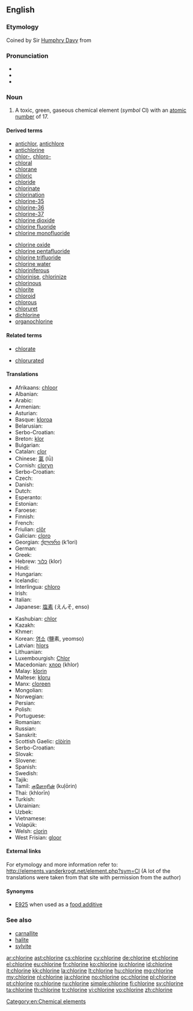 ==English==

{{elements|Cl|sulfur|S|argon|Ar}}

===Etymology===
Coined by Sir [[w:Humphry Davy|Humphry Davy]] from {{etyl|grc|en}} {{term|χλωρός||pale green|tr=khlōros|lang=grc|sc=polytonic}}

===Pronunciation===
* {{audio|en-us-chlorine.ogg|Audio (US)}}
* {{IPA|/ˈklɔriːn/}}
* {{rhymes|ɔːrɪn}}

===Noun===
{{en-noun|-}}
{{wikipedia}}

# A toxic, green, gaseous chemical element (''symbol'' Cl) with an [[atomic number]] of 17.

====Derived terms====
{{der-top}}
* [[antichlor]], [[antichlore]]
* [[antichlorine]]
* [[chlor-]], [[chloro-]]
* [[chloral]]
* [[chlorane]]
* [[chloric]]
* [[chloride]]
* [[chlorinate]]
* [[chlorination]]
* [[chlorine-35]]
* [[chlorine-36]]
* [[chlorine-37]]
* [[chlorine dioxide]]
* [[chlorine fluoride]]
* [[chlorine monofluoride]]
{{der-mid}}
* [[chlorine oxide]]
* [[chlorine pentafluoride]]
* [[chlorine trifluoride]]
* [[chlorine water]]
* [[chloriniferous]]
* [[chlorinise]], [[chlorinize]]
* [[chlorinous]]
* [[chlorite]]
* [[chloroid]]
* [[chlorous]]
* [[chloruret]]
* [[dichlorine]]
* [[organochlorine]]
{{der-bottom}}

====Related terms====
{{rel-top}}
* [[chlorate]]
{{rel-mid}}
* [[chlorurated]]
{{rel-bottom}}

====Translations====
{{rfc-tsort|duplicate language: Serbo-Croatian}}
{{trans-top|chemical element}}
* Afrikaans: [[chloor]]
* Albanian: {{t-|sq|hlor|xs=Albanian}}
* Arabic: {{t|ar|كلور|tr=kulūr|m}}
* Armenian: {{t-|hy|քլոր|tr=kʿlor}}
* Asturian: {{t+|ast|cloru|m}}
* Basque: [[kloroa]]
* Belarusian: {{t-|be|хлор|m|tr=khlor|xs=Belarusian}}
* Serbo-Croatian: {{t|sh|hlor}}
* Breton: [[klor]] {{m}}
* Bulgarian: {{t-|bg|хлор|m|tr=hlor}}
* Catalan: [[clor]]
* Chinese: [[氯]] (lǜ)
* Cornish: [[cloryn]]
* Serbo-Croatian: {{t|sh|klor}}
* Czech: {{t+|cs|chlór|m}}
* Danish: {{t-|da|klor}}
* Dutch: {{t+|nl|chloor|m}}
* Esperanto: {{t+|eo|kloro|xs=Esperanto}}
* Estonian: {{t-|et|kloor}}
* Faroese: {{t-|fo|klor|xs=Faroese}}
* Finnish: {{t+|fi|kloori}}
* French: {{t+|fr|chlore|m}}
* Friulian: [[clôr]]
* Galician: [[cloro]]
* Georgian: [[ქლორი]] (k‘lori)
* German: {{t+|de|Chlor|n}}
* Greek: {{t+|el|χλώριο|n|tr=chlório}}
* Hebrew: [[כלור]] (klor)
* Hindi: {{t|hi|नीरजी|tr=neerajee|sc=Deva}}
* Hungarian: {{t+|hu|klór}}
* Icelandic: {{t+|is|klór}}
* Interlingua: [[chloro]]
* Irish: {{t+|ga|clóirín|xs=Irish}}
* Italian: {{t+|it|cloro|m}}
* Japanese: [[塩素]] (えんそ, enso)
{{trans-mid}}
* Kashubian: [[chlor]]
* Kazakh: {{t-|kk|хлор|tr=khlor|sc=Cyrl|xs=Kazakh}}
* Khmer: {{t|km|ក្លរ|tr=klɔɔ|sc=Khmr}}
* Korean: [[염소]] (鹽素, yeomso)
* Latvian: [[hlors]]
* Lithuanian: {{t+|lt|chloras|xs=Lithuanian}}
* Luxembourgish: [[Chlor]]
* Macedonian: [[хлор]] (khlor) {{m}}
* Malay: [[klorin]]
* Maltese: [[kloru]]
* Manx: [[cloreen]]
* Mongolian: {{t-|mn|хлор|tr=khlor|sc=Cyrl|xs=Mongolian}}
* Norwegian: {{t+|no|klor}}
* Persian: {{t|fa|کلر|tr=kolor}}
* Polish: {{t+|pl|chlor|m}}
* Portuguese: {{t+|pt|cloro|m}}
* Romanian: {{t+|ro|clor|n}}
* Russian: {{t+|ru|хлор|m|tr=xlor}}
* Sanskrit: {{t|sa|नीरजी|tr=neerajee|sc=Deva}}
* Scottish Gaelic: [[clòirin]]
* Serbo-Croatian: {{t|sh|хлор|m|tr=hlor|sc=Cyrl}}
* Slovak: {{t-|sk|chlór}}
* Slovene: {{t+|sl|klor}}
* Spanish: {{t+|es|cloro|m}}
* Swedish: {{t+|sv|klor|n}}
* Tajik: {{t|tg|хлор|tr=xlor}}
* Tamil: [[குளோரின்]] (kuļōrin)
* Thai: {{Thai|[[คลอรีน]]}} (khlorīn)
* Turkish: {{t+|tr|klor}}
* Ukrainian: {{t-|uk|хлор|m|tr=khlor|xs=Ukrainian}}
* Uzbek: {{t-|uz|хлор|tr=khlor|sc=Cyrl|xs=Uzbek}}
* Vietnamese: {{t-|vi|clo|xs=Vietnamese}}
* Volapük: {{t+|vo|klorin}}
* Welsh: [[clorin]]
* West Frisian: [[gloor]]
{{trans-bottom}}

====External links====
For etymology and more information refer to:
http://elements.vanderkrogt.net/element.php?sym=Cl
(A lot of the translations were taken from that site with permission from the author)

====Synonyms====
* [[E925]] when used as a [[food additive]]

===See also===
* [[carnallite]]
* [[halite]]
* [[sylvite]]

[[Category:en:Chemical elements]]

[[ar:chlorine]]
[[ast:chlorine]]
[[cs:chlorine]]
[[cy:chlorine]]
[[de:chlorine]]
[[et:chlorine]]
[[el:chlorine]]
[[eu:chlorine]]
[[fr:chlorine]]
[[ko:chlorine]]
[[io:chlorine]]
[[id:chlorine]]
[[it:chlorine]]
[[kk:chlorine]]
[[la:chlorine]]
[[lt:chlorine]]
[[hu:chlorine]]
[[mg:chlorine]]
[[my:chlorine]]
[[nl:chlorine]]
[[ja:chlorine]]
[[no:chlorine]]
[[oc:chlorine]]
[[pl:chlorine]]
[[pt:chlorine]]
[[ro:chlorine]]
[[ru:chlorine]]
[[simple:chlorine]]
[[fi:chlorine]]
[[sv:chlorine]]
[[ta:chlorine]]
[[th:chlorine]]
[[tr:chlorine]]
[[vi:chlorine]]
[[vo:chlorine]]
[[zh:chlorine]]